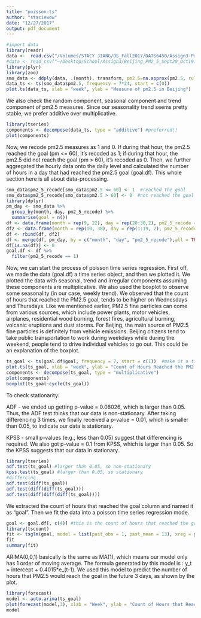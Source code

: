 ```yaml
---
title: "poisson-ts"
author: "staciewow"
date: "12/27/2017"
output: pdf_document
---
```


```r
#import data
library(readr)
data <-  read.csv("/Volumes/STACY JIANG/DS_Fall2017/DATS6450/Assign3-Project/Beijing_PM2_5_Sept20_Oct19.csv")
#data <- read_csv("~/Desktop/School/Assign3/Beijing_PM2_5_Sept20_Oct19.csv")
library(plyr)
library(zoo)
smo_data <- ddply(data, .(month), transform, pm2.5=na.approx(pm2.5, rule=2))
data_ts <- ts(smo_data$pm2.5, frequency = 7*24, start = c(0))
plot.ts(data_ts, xlab = "week", ylab = "Measure of pm2.5 in Beijing")
```

We also check the random component, seasonal component and trend component of pm2.5 measures. Since our seasonality trend seems pretty stable, we prefer additive over multiplicative.  

```r
library(tseries)
components <- decompose(data_ts, type = "additive") #preferred!!
plot(components)
```

Now, we recode pm2.5 measures as 1 and 0. If during that hour, the pm2.5 reached the goal (pm <= 60), it's recoded as 1; if during that hour, the pm2.5 did not reach the goal (pm > 60), it's recoded as 0. Then, we further aggregated the hourly data onto the daily level and calculated the number of hours in a day that had reached the pm2.5 goal (goal.df). This whole section here is all about data-processing.

```r
smo_data$pm2_5_recode[smo_data$pm2.5 <= 60] <- 1  #reached the goal
smo_data$pm2_5_recode[smo_data$pm2.5 > 60] <- 0  #not reached the goal
library(dplyr)
pm_day <- smo_data %>% 
  group_by(month, day, pm2_5_recode) %>%
  summarise(goal = n())
df <- data.frame(month = rep(9, 22), day = rep(20:30,2), pm2_5_recode = rep(0:1,11))
df2 <- data.frame(month = rep(10, 38), day = rep(1:19, 2), pm2_5_recode = rep(0:1,19))
df <- rbind(df, df2)
df <- merge(df, pm_day, by = c("month", "day", "pm2_5_recode"),all = TRUE)
df[is.na(df)] <- 0
goal.df <- df %>%
  filter(pm2_5_recode == 1)
```

Now, we can start the process of poisson time series regression. 
First off, we made the data (goal.df) a time series object, and then we plotted it. We plotted the data with seasonal, trend and irregular components assuming these components are multiplicative. We also used the boxplot to observe some seasonality (in our case, weekly trend). We observed that the count of hours that reached the PM2.5 goal, tends to be higher on Wednesdays and Thursdays. Like we mentioned earlier, PM2.5 fine particles can come from various sources, which include power plants, motor vehicles, airplanes, residential wood burning, forest fires, agricultural burning, volcanic eruptions and dust storms. For Beijing, the main source of PM2.5 fine particles is definitely from vehicle emissions. Beijing citizens tend to take public transportation to work during weekdays while during the weekend, people tend to drive individual vehicles to go out. This could be an explanation of the boxplot.

```r
ts_goal <- ts(goal.df$goal, frequency = 7, start = c(1))  #make it a time-series object
plot.ts(ts_goal, xlab = "week", ylab = "Count of Hours Reached the PM2.5 Goal Per Day")
components <- decompose(ts_goal, type = "multiplicative")
plot(components)
boxplot(ts_goal~cycle(ts_goal)) 
```


To check stationarity:

ADF - we ended up getting p-value = 0.08026, which is larger than 0.05. Thus, the ADF test thinks that our data is non-stationary. After taking differencing 3 times, we finally received a p-value = 0.01, which is smaller than 0.05, to indicate our data is stationary. 

KPSS - small p-values (e.g., less than 0.05) suggest that differencing is required. We also got p-value = 0.1 from KPSS, which is  larger than 0.05. So the KPSS suggests that our data in stationary.

```r
library(tseries)
adf.test(ts_goal) #larger than 0.05, so non-stationary
kpss.test(ts_goal) #larger than 0.05, so stationary
#differcing
adf.test(diff(ts_goal))
adf.test(diff(diff(ts_goal)))
adf.test(diff(diff(diff(ts_goal))))
```

We extracted the count of hours that reached the goal column and named it as "goal". Then we fit the data into a poisson time series regression mode. 
```r
goal <- goal.df[, c(4)] #this is the count of hours that reached the goal column
library(tscount)
fit <- tsglm(goal, model = list(past_obs = 1, past_mean = 13), xreg = goal, distr = c("poisson"))
fit
summary(fit)
```

ARIMA(0,0,1) basically is the same as MA(1), which means our model only has 1 order of moving average. 
The formula generated by this model is : y_t = intercept + 0.4015*e_(t-1). 
We used this model to predict the number of hours that PM2.5 would reach the goal in the future 3 days, as shown by the plot.

```r
library(forecast)
model <- auto.arima(ts_goal)
plot(forecast(model,3), xlab = "Week", ylab = "Count of Hours that Reached the Goal")
model
```

